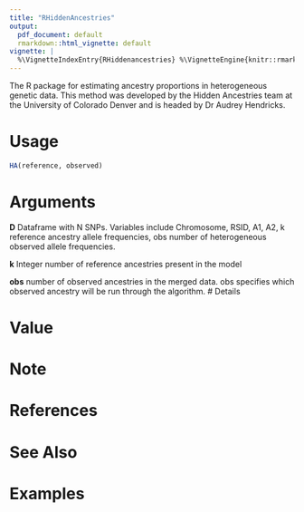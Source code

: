 ```yaml
---
title: "RHiddenAncestries"
output:
  pdf_document: default
  rmarkdown::html_vignette: default
vignette: |
  %\VignetteIndexEntry{RHiddenancestries} %\VignetteEngine{knitr::rmarkdown} \usepackage[utf8]{inputenc}
---
```

The R package for estimating ancestry proportions in heterogeneous genetic data. This method was developed by the Hidden Ancestries team at the University of Colorado Denver and is headed by Dr Audrey Hendricks.

# Usage
```r
HA(reference, observed)
```

# Arguments

**D**
    Dataframe with N SNPs. Variables include Chromosome, RSID, A1, A2, k reference ancestry allele frequencies, obs number of heterogeneous observed allele frequencies.
    
**k**
    Integer number of reference ancestries present in the model
    
**obs**
    number of observed ancestries in the merged data. obs specifies which observed ancestry will be run through the algorithm.
# Details

# Value



# Note



# References



# See Also



# Examples

